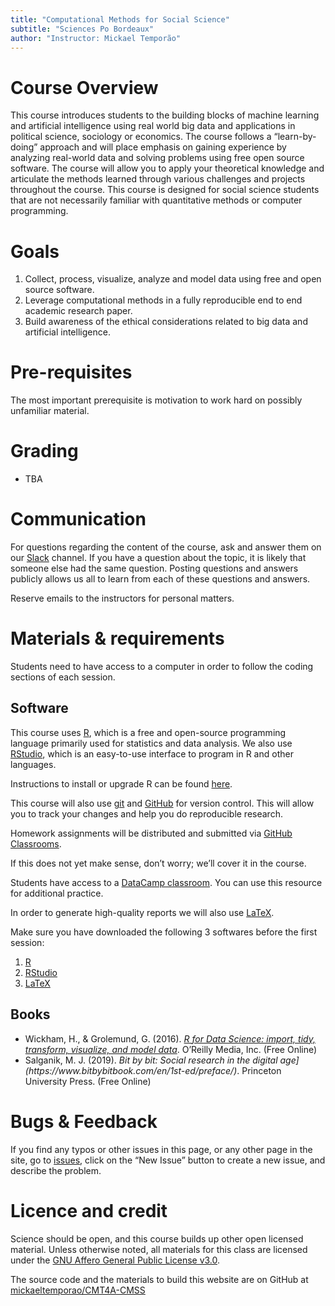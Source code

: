 ```yaml
---
title: "Computational Methods for Social Science"
subtitle: "Sciences Po Bordeaux"
author: "Instructor: Mickael Temporão"
---
```


# Course Overview
This course introduces students to the building blocks of machine learning and artificial intelligence using real world big data and applications in political science, sociology or economics. The course follows a "learn-by-doing" approach and will place emphasis on gaining experience by analyzing real-world data and solving problems using free open source software.
The course will allow you to apply your theoretical knowledge and articulate the methods learned through various challenges and projects throughout the course. This course is designed for social science students that are not necessarily familiar with quantitative methods or computer programming.


# Goals
1. Collect, process, visualize, analyze and model data using free and open source software.
2. Leverage computational methods in a fully reproducible end to end academic research paper.
3. Build awareness of the ethical considerations related to big data and artificial intelligence.


# Pre-requisites
The most important prerequisite is motivation to work hard on possibly unfamiliar material.


# Grading
- TBA


# Communication
For questions regarding the content of the course, ask and answer them on our [Slack](tba.html) channel. If you have a question about the topic, it is likely that someone else had the same question. Posting questions and answers publicly allows us all to learn from each of these questions and answers.

Reserve emails to the instructors for personal matters.

# Materials & requirements

Students need to have access to a computer in order to follow the coding sections of each session.

## Software

This course uses [R](https://www.r-project.org/), which is a free and open-source programming language primarily used for statistics and data analysis. We also use [RStudio](https://www.rstudio.com/), which is an easy-to-use interface to program in R and other languages.

Instructions to install or upgrade R can be found [here](https://cran.biotools.fr/).

This course will also use [git](https://git-scm.com/) and [GitHub](https://github.com/) for version control. This will allow you to track your changes and help you do reproducible research.

Homework assignments will be distributed and submitted via [GitHub Classrooms](https://classroom.github.com/classrooms).

If this does not yet make sense, don't worry; we'll cover it in the course.

Students have access to a [DataCamp classroom](https://www.datacamp.com/groups/education). You can use this resource for additional practice.


In order to generate high-quality reports we will also use [LaTeX](https://www.latex-project.org/get/).



Make sure you have downloaded the following 3 softwares before the first session:

1. [R](https://cran.biotools.fr/)
2. [RStudio](https://rstudio.com/products/rstudio/download/#download)
3. [LaTeX](https://miktex.org/download)

## Books

- Wickham, H., & Grolemund, G. (2016). *[R for Data Science: import, tidy, transform, visualize, and model data](http://r4ds.had.co.nz/)*. O'Reilly Media, Inc. (Free Online)
- Salganik, M. J. (2019). *Bit by bit: Social research in the digital age](https://www.bitbybitbook.com/en/1st-ed/preface/)*. Princeton University Press. (Free Online)

# Bugs & Feedback

If you find any typos or other issues in this page, or any other page in the site, go to [issues](https://github.com/mickaeltemporao/CMT4A-MSS/issues), click on the "New Issue" button to create a new issue, and describe the problem.

# Licence and credit
Science should be open, and this course builds up other open licensed material. Unless otherwise noted, all materials for this class are licensed under the [GNU Affero General Public License v3.0](https://spdx.org/licenses/AGPL-3.0-or-later.html).

The source code and the materials to build this website are on GitHub at [mickaeltemporao/CMT4A-CMSS](https://github.com/mickaeltemporao/CMT4A-MSS)

